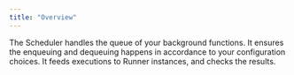 ```yaml
---
title: "Overview"
---
```


The Scheduler handles the queue of your background functions. It ensures the
enqueuing and dequeuing happens in accordance to your configuration choices. It
feeds executions to Runner instances, and checks the results.
